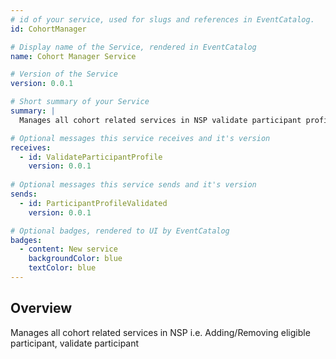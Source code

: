 ```yaml
---
# id of your service, used for slugs and references in EventCatalog.
id: CohortManager

# Display name of the Service, rendered in EventCatalog
name: Cohort Manager Service

# Version of the Service
version: 0.0.1

# Short summary of your Service
summary: |
  Manages all cohort related services in NSP validate participant profile against some validation rules once the eligible participants are received from national systems

# Optional messages this service receives and it's version
receives:
  - id: ValidateParticipantProfile
    version: 0.0.1
 
# Optional messages this service sends and it's version
sends:
  - id: ParticipantProfileValidated
    version: 0.0.1

# Optional badges, rendered to UI by EventCatalog
badges:
  - content: New service
    backgroundColor: blue
    textColor: blue
---
```


## Overview

Manages all cohort related services in NSP i.e. Adding/Removing eligible participant, validate participant

<NodeGraph />
